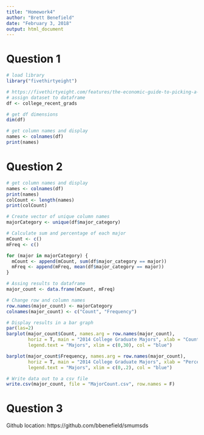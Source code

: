 ---
title: "Homework4"
author: "Brett Benefield"
date: "February 3, 2018"
output: html_document
---

# Question 1
``` {r}
# load library
library("fivethirtyeight")

# https://fivethirtyeight.com/features/the-economic-guide-to-picking-a-college-major/
# assign dataset to dataframe
df <- college_recent_grads

# get df dimensions
dim(df)

# get column names and display
names <- colnames(df)
print(names)
```

# Question 2
``` {r}
# get column names and display
names <- colnames(df)
print(names)
colCount <- length(names)
print(colCount)

# Create vector of unique column names
majorCategory <- unique(df$major_category)

# Calculate sum and percentage of each major
mCount <- c()
mFreq <- c()

for (major in majorCategory) {
  mCount <- append(mCount, sum(df$major_category == major))
  mFreq <- append(mFreq, mean(df$major_category == major))
}

# Assing results to dataframe
major_count <- data.frame(mCount, mFreq)

# Change row and column names
row.names(major_count) <- majorCategory
colnames(major_count) <- c("Count", "Frequency")

# Display results in a bar graph
par(las=2)
barplot(major_count$Count, names.arg = row.names(major_count), 
        horiz = T, main = "2014 College Graduate Majors", xlab = "Count", 
        legend.text = "Majors", xlim = c(0,30), col = "blue")

barplot(major_count$Frequency, names.arg = row.names(major_count), 
        horiz = T, main = "2014 College Graduate Majors", xlab = "Percentage", 
        legend.text = "Majors", xlim = c(0,.2), col = "blue")

# Write data out to a csv file
write.csv(major_count, file = "MajorCount.csv", row.names = F)
```

# Question 3
Github location: https://github.com/bbenefield/smumsds
